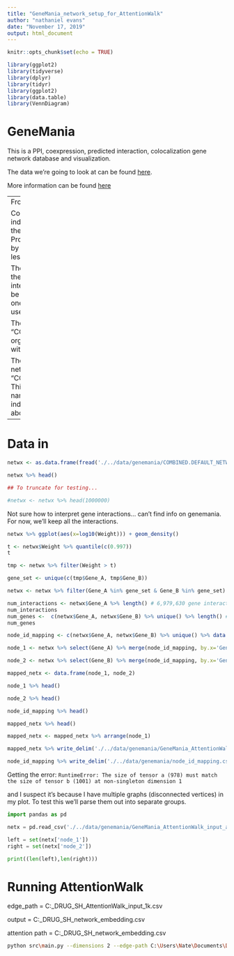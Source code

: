```yaml
---
title: "GeneMania_network_setup_for_AttentionWalk"
author: "nathaniel evans"
date: "November 17, 2019"
output: html_document
---
```


```r
knitr::opts_chunk$set(echo = TRUE)

library(ggplot2)
library(tidyverse)
library(dplyr)
library(tidyr)
library(ggplot2)
library(data.table)
library(VennDiagram)
```


# GeneMania 

This is a PPI, coexpression, predicted interaction, colocalization gene network database and visualization. 

The data we're going to look at can be found [here](http://genemania.org/data/current/Homo_sapiens.COMBINED/). 

More information can be found [here](http://pages.genemania.org/data/)

---
From genemania...  

Combined Networks  
A combined network integrates multiple individual GeneMANIA networks into a single large network. Currently the set of default networks, combined using the GO-based Biological Process method, are available for each organism. This network is used by GeneMANIA for finding genes similar to sets of query genes of size less than 6.  

The combined networks are packaged for download separately from the organisms set of individual networks. As combined networks integrate the interactions between many individual networks they can be large in size. Combined networks are represented in a pair of files, one containing the network itself and the other containing the weights used to produce the combined network.  

The integrated network is named "COMBINED.DEFAULT_NETWORKS.BP_COMBINING.txt". The file is organized the same way as the individual networks described above, with each line containing a pair of interacting genes and their weights.  

The set of combination weights used to produce the integrated network are available in a file named "COMBINATION_WEIGHTS.DEFAULT_NETWORKS.BP_COMBINING.txt". This file contains 3 columns, the network group name, the network name, and the weight given to the network in the combined result. The individual networks themselves are available separately as described above.  

---


# Data in

```r

netwx <- as.data.frame(fread('./../data/genemania/COMBINED.DEFAULT_NETWORKS.BP_COMBINING.txt', sep='\t'))

netwx %>% head()

## To truncate for testing... 

#netwx <- netwx %>% head(1000000)

```

Not sure how to interpret gene interactions... can't find info on genemania. 
For now, we'll keep all the interactions. 

```r

netwx %>% ggplot(aes(x=log10(Weight))) + geom_density()

```

```r
t <- netwx$Weight %>% quantile(c(0.997))
t

tmp <- netwx %>% filter(Weight > t)

gene_set <- unique(c(tmp$Gene_A, tmp$Gene_B))

netwx <- netwx %>% filter(Gene_A %in% gene_set & Gene_B %in% gene_set)

num_interactions <- netwx$Gene_A %>% length() # 6,979,630 gene interactions
num_interactions 
num_genes <-  c(netwx$Gene_A, netwx$Gene_B) %>% unique() %>% length() # 19551 genes 
num_genes
```


```r

node_id_mapping <- c(netwx$Gene_A, netwx$Gene_B) %>% unique() %>% data.frame(gene_name=.) %>% mutate(node_id=seq(0,num_genes-1))

node_1 <- netwx %>% select(Gene_A) %>% merge(node_id_mapping, by.x='Gene_A', by.y='gene_name', all.x=T) %>% .$node_id

node_2 <- netwx %>% select(Gene_B) %>% merge(node_id_mapping, by.x='Gene_B', by.y='gene_name', all.x=T) %>% .$node_id

mapped_netx <- data.frame(node_1, node_2)

```

```r
node_1 %>% head()

node_2 %>% head() 

node_id_mapping %>% head()

mapped_netx %>% head()

```


```r
mapped_netx <- mapped_netx %>% arrange(node_1)

mapped_netx %>% write_delim('./../data/genemania/GeneMania_AttentionWalk_input_all.csv', delim=',')

node_id_mapping %>% write_delim('./../data/genemania/node_id_mapping.csv', delim=',')
```

Getting the error: `RuntimeError: The size of tensor a (978) must match the size of tensor b (1001) at non-singleton dimension 1` 

and I suspect it's because I have multiple graphs (disconnected vertices) in my plot. To test this we'll parse them out into separate groups. 


```python
import pandas as pd 

netx = pd.read_csv('./../data/genemania/GeneMania_AttentionWalk_input_all.csv')

left = set(netx['node_1'])
right = set(netx['node_2'])

print((len(left),len(right)))

```


# Running AttentionWalk 

edge_path = C:\Users\Nate\Documents\DEEP_DRUG_SH\data\genemania\GeneMania_AttentionWalk_input_1k.csv

output = C:\Users\Nate\Documents\DEEP_DRUG_SH\gene_network_embedding\embedding.csv

attention path = C:\Users\Nate\Documents\DEEP_DRUG_SH\gene_network_embedding\attention.csv


```bash

python src\main.py --dimensions 2 --edge-path C:\Users\Nate\Documents\DEEP_DRUG_SH\data\genemania\GeneMania_AttentionWalk_input_all.csv --embedding-path C:\Users\Nate\Documents\DEEP_DRUG_SH\gene_network_embedding\embedding_999Q__experiments.csv --attention-path C:\Users\Nate\Documents\DEEP_DRUG_SH\gene_network_embedding\attention.csv --learning-rate 0.01 --epochs 5 --gamma 0.5 --beta 0.5 --num-of-walks 100 --window-size 10

```

















